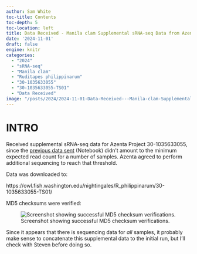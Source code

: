 ```yaml
---
author: Sam White
toc-title: Contents
toc-depth: 5
toc-location: left
title: Data Received - Manila clam Supplemental sRNA-seq Data from Azenta
date: '2024-11-01'
draft: false
engine: knitr
categories: 
  - "2024"
  - "sRNA-seq"
  - "Manila clam"
  - "Ruditapes philippinarum"
  - "30-1035633055"
  - "30-1035633055-TS01"
  - "Data Received"
image: "/posts/2024/2024-11-01-Data-Received---Manila-clam-Supplemental-sRNA-seq-Data-from-Azenta/20241101-rphi-md5-checksums-screenshot.png"
---
```

# INTRO

Received supplemental sRNA-seq data for Azenta Project 30-1035633055, since the [previous data sent](../2024-10-01-Data-Received---R.philippinarum-(Manilla-clam)-sRNA-seq-Data-from-Azenta-Project-30-1035633055/index.qmd) (Notebook) didn't amount to the minimum expected read count for a number of samples. Azenta agreed to perform additional sequencing to reach that threshold.

Data was downloaded to:

https://owl.fish.washington.edu/nightingales/R_philippinarum/30-1035633055-TS01/

MD5 checksums were verified:

![Screenshot showing successful MD5 checksum verifications.](./20241101-rphi-md5-checksums-screenshot.png){#fig-ladder fig-alt="Screenshot showing successful MD5 checksum verifications." .lightbox}


Since it appears that there is sequencing data for _all_ samples, it probably make sense to concatenate this supplemental data to the initial run, but I'll check with Steven before doing so.
